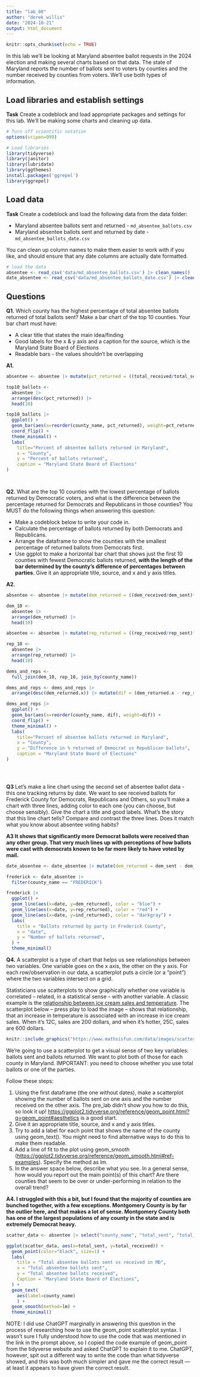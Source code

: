 ```yaml
---
title: "lab_08"
author: "derek willis"
date: "2024-10-21"
output: html_document
---
```


```r
knitr::opts_chunk$set(echo = TRUE)
```

In this lab we'll be looking at Maryland absentee ballot requests in the 2024 election and making several charts based on that data. The state of Maryland reports the number of ballots sent to voters by counties and the number received by counties from voters. We'll use both types of information.

## Load libraries and establish settings

**Task** Create a codeblock and load appropriate packages and settings for this lab. We'll be making some charts and cleaning up data.

```r
# Turn off scientific notation
options(scipen=999)

# Load libraries
library(tidyverse)
library(janitor)
library(lubridate)
library(ggthemes)
install.packages('ggrepel')
library(ggrepel)
```

## Load data

**Task** Create a codeblock and load the following data from the data folder:

-   Maryland absentee ballots sent and returned - `md_absentee_ballots.csv`
-   Maryland absentee ballots sent and returned by date - `md_absentee_ballots_date.csv`

You can clean up column names to make them easier to work with if you like, and should ensure that any date columns are actually date formatted.

```r
# load the data
absentee <- read_csv('data/md_absentee_ballots.csv') |> clean_names()
date_absentee <- read_csv('data/md_absentee_ballots_date.csv') |> clean_names()
```

## Questions

**Q1.** Which county has the highest percentage of total absentee ballots returned of total ballots sent? Make a bar chart of the top 10 counties. Your bar chart must have:

-   A clear title that states the main idea/finding
-   Good labels for the x & y axis and a caption for the source, which is the Maryland State Board of Elections
-   Readable bars - the values shouldn't be overlapping

**A1.**

```r

absentee <- absentee |> mutate(pct_returned = ((total_received/total_sent)*100))

top10_ballots <-
  absentee |>
  arrange(desc(pct_returned)) |>
  head(10)

top10_ballots |> 
  ggplot() +
  geom_bar(aes(x=reorder(county_name, pct_returned), weight=pct_returned)) +
  coord_flip() +
  theme_minimal() +
  labs(
    title="Percent of absentee ballots returned in Maryland",
    x = "County",
    y = "Percent of ballots returned",
    caption = "Maryland State Board of Elections"
) 




```

**Q2.** What are the top 10 counties with the lowest percentage of ballots returned by Democratic voters, and what is the difference between the percentage returned for Democrats and Republicans in those counties? You MUST do the following things when answering this question:

-   Make a codeblock below to write your code in.
-   Calculate the percentage of ballots returned by both Democrats and Republicans.
-   Arrange the dataframe to show the counties with the smallest percentage of returned ballots from Democrats first.
-   Use ggplot to make a horizontal bar chart that shows just the first 10 counties with fewest Democratic ballots returned, **with the length of the bar determined by the county's difference of percentages between parties**. Give it an appropriate title, source, and x and y axis titles.

**A2.**

```r
absentee <- absentee |> mutate(dem_returned = ((dem_received/dem_sent)*100))

dem_10 <- 
  absentee |>
  arrange(dem_returned) |>
  head(10)

absentee <- absentee |> mutate(rep_returned = ((rep_received/rep_sent)*100))

rep_10 <- 
  absentee |> 
  arrange(rep_returned) |>
  head(10)

dems_and_reps <- 
  full_join(dem_10, rep_10, join_by(county_name))

dems_and_reps <- dems_and_reps |>
  arrange(desc(dem_returned.x)) |> mutate(dif = (dem_returned.x - rep_returned.y))

dems_and_reps |> 
  ggplot() +
  geom_bar(aes(x=reorder(county_name, dif), weight=dif)) +
  coord_flip() +
  theme_minimal() +
  labs(
    title="Percent of absentee ballots returned in Maryland",
    x = "County",
    y = "Difference in % returned of Democrat vs Republican ballots",
    caption = "Maryland State Board of Elections"
) 


  
```

**Q3** Let's make a line chart using the second set of absentee ballot data - this one tracking returns by date. We want to see received ballots for Frederick County for Democrats, Republicans and Others, so you'll make a chart with three lines, adding color to each one (you can choose, but choose sensibly). Give the chart a title and good labels. What's the story that this line chart tells? Compare and contrast the three lines. Does it match what you know about absentee voting habits?

**A3 It shows that significantly more Democrat ballots were received than any other group. That very much lines up with perceptions of how ballots were cast with democrats known to be far more likely to have voted by mail.**

```r
date_absentee <- date_absentee |> mutate(dem_returned = dem_sent - dem_received) |> mutate(rep_returned = rep_sent - rep_received) |> mutate(ind_returned = oth_sent - oth_received)

frederick <- date_absentee |> 
  filter(county_name == "FREDERICK")

frederick |>
  ggplot() + 
  geom_line(aes(x=date, y=dem_returned), color = "blue") +
  geom_line(aes(x=date, y=rep_returned), color = "red") +
  geom_line(aes(x=date, y=ind_returned), color = "darkgray") +
  labs(
    title = "Ballots returned by party in Frederick County",
    x = "date",
    y = "Number of ballots returned",
  ) +
  theme_minimal()

```

**Q4.** A scatterplot is a type of chart that helps us see relationships between two variables. One variable goes on the x axis, the other on the y axis. For each row/observation in our data, a scatterplot puts a circle (or a "point") where the two variables intersect on a grid.

Statisticians use scatterplots to show graphically whether one variable is correlated -- related, in a statistical sense -- with another variable. A classic example is the [relationship between ice cream sales and temperature](https://www.mathsisfun.com/data/scatter-xy-plots.html). The scatterplot below -- press play to load the image -- shows that relationship, that an increase in temperature is associated with an increase in ice cream sales. When it's 12C, sales are 200 dollars, and when it's hotter, 25C, sales are 600 dollars.

```r
knitr::include_graphics("https://www.mathsisfun.com/data/images/scatter-ice-cream1.svg")
```

We're going to use a scatterplot to get a visual sense of two key variables: ballots sent and ballots returned. We want to plot both of those for each county in Maryland. IMPORTANT: you need to choose whether you use total ballots or one of the parties.

Follow these steps:

1.  Using the first dataframe (the one without dates), make a scatterplot showing the number of ballots sent on one axis and the number received on the other axis. The pre_lab didn't show you how to do this, so look it up! <https://ggplot2.tidyverse.org/reference/geom_point.html?q=geom_point#aesthetics> is a good start.
2.  Give it an appropriate title, source, and x and y axis titles.
3.  Try to add a label for each point that shows the name of the county using geom_text(). You might need to find alternative ways to do this to make them readable.
4.  Add a line of fit to the plot using geom_smooth (<https://ggplot2.tidyverse.org/reference/geom_smooth.html#ref-examples>). Specify the method as lm.
5.  In the answer space below, describe what you see. In a general sense, how would you report out the main point(s) of this chart? Are there counties that seem to be over or under-performing in relation to the overall trend?

**A4. I struggled with this a bit, but I found that the majority of counties are bunched together, with a few exceptions. Montgomery County is by far the outlier here, and that makes a lot of sense. Montgomery County both has one of the largest populations of any county in the state and is extremely Democrat heavy.**

```r
scatter_data <- absentee |> select("county_name", "total_sent", "total_received")

ggplot(scatter_data, aes(x=total_sent, y=total_received)) +
  geom_point(color="black", size=1) +
  labs(
    title = "Total absentee ballots sent vs received in MD",
    x = "Total absentee ballots sent",
    y = "Total absentee ballots received",
    Caption = "Maryland State Board of Elections",
  ) +
  geom_text(
    aes(label=county_name)
    ) +
  geom_smooth(method=lm) +
  theme_minimal()
```

NOTE: I did use ChatGPT marginally in answering this question in the process of researching how to use the geom_point scatterplot syntax. I wasn't sure I fully understood how to use the code that was mentioned in the link in the prompt above, so I copied the code example of geom_point from the tidyverse website and asked ChatGPT to explain it to me. ChatGPT, however, spit out a different way to write the code than what tidyverse showed, and this was both much simpler and gave me the correct result — at least it appears to have given the correct result.
